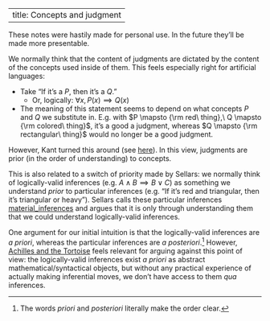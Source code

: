 
---
title: Concepts and judgment
---
:::{.callout-warning}
These notes were hastily made for personal use. In the future they'll be made more presentable.
:::


We normally think that the content of judgments are dictated by the content of the concepts used inside of them. This feels especially right for artificial languages:

- Take "If it's a $P$, then it's a $Q$."
    - Or, logically: $\forall x, P(x)\implies Q(x)$
- The meaning of this statement seems to depend on what concepts $P$ and $Q$ we substitute in. E.g. with $P \mapsto {\rm red\ thing},\  Q \mapsto {\rm colored\ thing}$, it's a good a judgment, whereas $Q \mapsto {\rm rectangular\ thing}$ would no longer be a good judgment.

However, Kant turned this around (see [here](/docs/phil/people/kant/index.qmd)). In this view, judgments are prior (in the order of understanding) to concepts.

This is also related to a switch of priority made by Sellars: we normally think of logically-valid inferences (e.g. $A \land B \implies B \lor C$) as something we understand *prior* to particular inferences (e.g. "If it's red and triangular, then it's triangular or heavy"). Sellars calls these particular inferences [material_inferences](/docs/phil/people/brandom/sellars09/2/material_inference.qmd) and argues that it is only through understanding them that we could understand logically-valid inferences.

One argument for our initial intuition is that the logically-valid inferences are *a priori*, whereas the particular inferences are *a posteriori*.[^1] However, [Achilles and the Tortoise](/docs/phil/problems/tortoise.qmd) feels relevant for arguing against this point of view: the logically-valid inferences exist *a priori* as abstract mathematical/syntactical objects, but without any practical experience of actually making inferential moves, we don't have access to them *qua* inferences.

[^1]: The words *priori* and *posteriori* literally make the order clear.

